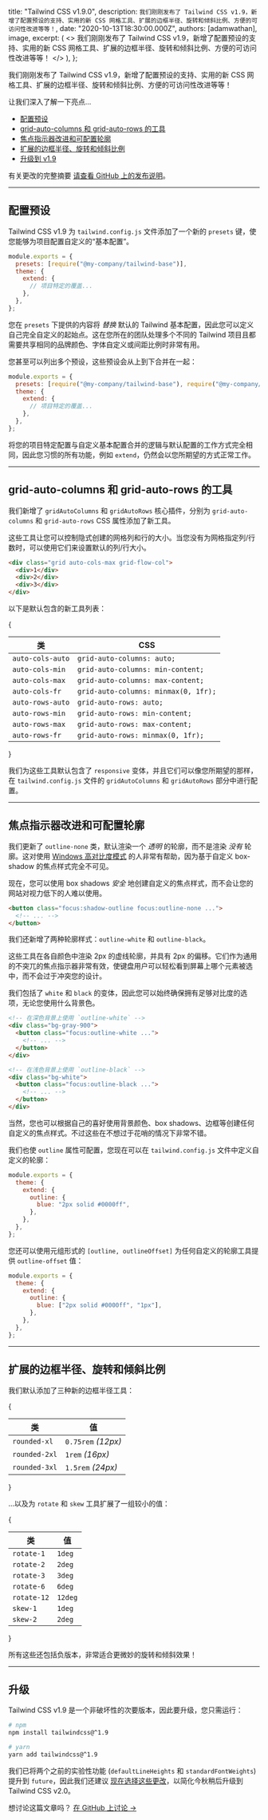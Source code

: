 
  title: "Tailwind CSS v1.9.0",
  description: `我们刚刚发布了 Tailwind CSS v1.9，新增了配置预设的支持、实用的新 CSS 网格工具、扩展的边框半径、旋转和倾斜比例、方便的可访问性改进等等！`,
  date: "2020-10-13T18:30:00.000Z",
  authors: [adamwathan],
  image,
  excerpt: (
    <>
      我们刚刚发布了 Tailwind CSS v1.9，新增了配置预设的支持、实用的新 CSS 网格工具、扩展的边框半径、旋转和倾斜比例、方便的可访问性改进等等！
    </>
  ),
};

我们刚刚发布了 Tailwind CSS v1.9，新增了配置预设的支持、实用的新 CSS 网格工具、扩展的边框半径、旋转和倾斜比例、方便的可访问性改进等等！

让我们深入了解一下亮点...

- [配置预设](#配置预设)
- [grid-auto-columns 和 grid-auto-rows 的工具](#grid-auto-columns和grid-auto-rows的工具)
- [焦点指示器改进和可配置轮廓](#焦点指示器改进和可配置轮廓)
- [扩展的边框半径、旋转和倾斜比例](#扩展的边框半径-旋转和倾斜比例)
- [升级到 v1.9](#升级)

有关更改的完整摘要 [请查看 GitHub 上的发布说明](https://github.com/tailwindlabs/tailwindcss/releases/tag/v1.9.0)。

---

## 配置预设

Tailwind CSS v1.9 为 `tailwind.config.js` 文件添加了一个新的 `presets` 键，使您能够为项目配置自定义的“基本配置”。

```js
module.exports = {
  presets: [require("@my-company/tailwind-base")],
  theme: {
    extend: {
      // 项目特定的覆盖...
    },
  },
};
```

您在 `presets` 下提供的内容将 _替换_ 默认的 Tailwind 基本配置，因此您可以定义自己完全自定义的起始点。这在您所在的团队处理多个不同的 Tailwind 项目且都需要共享相同的品牌颜色、字体自定义或间距比例时非常有用。

您甚至可以列出多个预设，这些预设会从上到下合并在一起：

```js
module.exports = {
  presets: [require("@my-company/tailwind-base"), require("@my-company/tailwind-marketing")],
  theme: {
    extend: {
      // 项目特定的覆盖...
    },
  },
};
```

将您的项目特定配置与自定义基本配置合并的逻辑与默认配置的工作方式完全相同，因此您习惯的所有功能，例如 `extend`，仍然会以您所期望的方式正常工作。

---

## grid-auto-columns 和 grid-auto-rows 的工具

我们新增了 `gridAutoColumns` 和 `gridAutoRows` 核心插件，分别为 `grid-auto-columns` 和 `grid-auto-rows` CSS 属性添加了新工具。

这些工具让您可以控制隐式创建的网格列和行的大小。当您没有为网格指定列/行数时，可以使用它们来设置默认的列/行大小。

```html
<div class="grid auto-cols-max grid-flow-col">
  <div>1</div>
  <div>2</div>
  <div>3</div>
</div>
```

以下是默认包含的新工具列表：

{

<table>
  <thead>
    <tr>
      <th>类</th>
      <th>CSS</th>
    </tr>
  </thead>
  <tbody>
    <tr>
      <td>
        <code>auto-cols-auto</code>
      </td>
      <td>
        <code>grid-auto-columns: auto;</code>
      </td>
    </tr>
    <tr>
      <td>
        <code>auto-cols-min</code>
      </td>
      <td>
        <code>grid-auto-columns: min-content;</code>
      </td>
    </tr>
    <tr>
      <td>
        <code>auto-cols-max</code>
      </td>
      <td>
        <code>grid-auto-columns: max-content;</code>
      </td>
    </tr>
    <tr>
      <td>
        <code>auto-cols-fr</code>
      </td>
      <td>
        <code>grid-auto-columns: minmax(0, 1fr);</code>
      </td>
    </tr>
    <tr>
      <td>
        <code>auto-rows-auto</code>
      </td>
      <td>
        <code>grid-auto-rows: auto;</code>
      </td>
    </tr>
    <tr>
      <td>
        <code>auto-rows-min</code>
      </td>
      <td>
        <code>grid-auto-rows: min-content;</code>
      </td>
    </tr>
    <tr>
      <td>
        <code>auto-rows-max</code>
      </td>
      <td>
        <code>grid-auto-rows: max-content;</code>
      </td>
    </tr>
    <tr>
      <td>
        <code>auto-rows-fr</code>
      </td>
      <td>
        <code>grid-auto-rows: minmax(0, 1fr);</code>
      </td>
    </tr>
  </tbody>
</table>

}

我们为这些工具默认包含了 `responsive` 变体，并且它们可以像您所期望的那样，在 `tailwind.config.js` 文件的 `gridAutoColumns` 和 `gridAutoRows` 部分中进行配置。

---

## 焦点指示器改进和可配置轮廓

我们更新了 `outline-none` 类，默认渲染一个 _透明_ 的轮廓，而不是渲染 _没有_ 轮廓。这对使用 [Windows 高对比度模式](https://blogs.windows.com/msedgedev/2020/09/17/styling-for-windows-high-contrast-with-new-standards-for-forced-colors/) 的人非常有帮助，因为基于自定义 box-shadow 的焦点样式完全不可见。

现在，您可以使用 box shadows _安全_ 地创建自定义的焦点样式，而不会让您的网站对视力低下的人难以使用。

```html
<button class="focus:shadow-outline focus:outline-none ...">
  <!-- ... -->
</button>
```

我们还新增了两种轮廓样式：`outline-white` 和 `outline-black`。

这些工具在各自颜色中渲染 2px 的虚线轮廓，并具有 2px 的偏移。它们作为通用的不突兀的焦点指示器非常有效，使键盘用户可以轻松看到屏幕上哪个元素被选中，而不会过于冲突您的设计。

我们包括了 `white` 和 `black` 的变体，因此您可以始终确保拥有足够对比度的选项，无论您使用什么背景色。

```html
<!-- 在深色背景上使用 `outline-white` -->
<div class="bg-gray-900">
  <button class="focus:outline-white ...">
    <!-- ... -->
  </button>
</div>

<!-- 在浅色背景上使用 `outline-black` -->
<div class="bg-white">
  <button class="focus:outline-black ...">
    <!-- ... -->
  </button>
</div>
```

当然，您也可以根据自己的喜好使用背景颜色、box shadows、边框等创建任何自定义的焦点样式。不过这些在不想过于花哨的情况下非常不错。

我们也使 `outline` 属性可配置，您现在可以在 `tailwind.config.js` 文件中定义自定义的轮廓：

```js
module.exports = {
  theme: {
    extend: {
      outline: {
        blue: "2px solid #0000ff",
      },
    },
  },
};
```

您还可以使用元组形式的 `[outline, outlineOffset]` 为任何自定义的轮廓工具提供 `outline-offset` 值：

```js
module.exports = {
  theme: {
    extend: {
      outline: {
        blue: ["2px solid #0000ff", "1px"],
      },
    },
  },
};
```

---

## 扩展的边框半径、旋转和倾斜比例

我们默认添加了三种新的边框半径工具：

{

<table>
  <thead>
    <tr>
      <th>类</th>
      <th>值</th>
    </tr>
  </thead>
  <tbody>
    <tr>
      <td>
        <code>rounded-xl</code>
      </td>
      <td>
        <code>0.75rem</code> <em>(12px)</em>
      </td>
    </tr>
    <tr>
      <td>
        <code>rounded-2xl</code>
      </td>
      <td>
        <code>1rem</code> <em>(16px)</em>
      </td>
    </tr>
    <tr>
      <td>
        <code>rounded-3xl</code>
      </td>
      <td>
        <code>1.5rem</code> <em>(24px)</em>
      </td>
    </tr>
  </tbody>
</table>
}

...以及为 `rotate` 和 `skew` 工具扩展了一组较小的值：

{

<table>
  <thead>
    <tr>
      <th>类</th>
      <th>值</th>
    </tr>
  </thead>
  <tbody>
    <tr>
      <td>
        <code>rotate-1</code>
      </td>
      <td>
        <code>1deg</code>
      </td>
    </tr>
    <tr>
      <td>
        <code>rotate-2</code>
      </td>
      <td>
        <code>2deg</code>
      </td>
    </tr>
    <tr>
      <td>
        <code>rotate-3</code>
      </td>
      <td>
        <code>3deg</code>
      </td>
    </tr>
    <tr>
      <td>
        <code>rotate-6</code>
      </td>
      <td>
        <code>6deg</code>
      </td>
    </tr>
    <tr>
      <td>
        <code>rotate-12</code>
      </td>
      <td>
        <code>12deg</code>
      </td>
    </tr>
    <tr>
      <td>
        <code>skew-1</code>
      </td>
      <td>
        <code>1deg</code>
      </td>
    </tr>
    <tr>
      <td>
        <code>skew-2</code>
      </td>
      <td>
        <code>2deg</code>
      </td>
    </tr>
  </tbody>
</table>
}

所有这些还包括负版本，非常适合更微妙的旋转和倾斜效果！

---

## 升级

Tailwind CSS v1.9 是一个非破坏性的次要版本，因此要升级，您只需运行：

```bash
# npm
npm install tailwindcss@^1.9

# yarn
yarn add tailwindcss@^1.9
```

我们已将两个之前的实验性功能 (`defaultLineHeights` 和 `standardFontWeights`) 提升到 `future`，因此我们还建议 [现在选择这些更改](https://v1.tailwindcss.com/docs/upcoming-changes#default-line-heights-for-font-size-utilities)，以简化今秋稍后升级到 Tailwind CSS v2.0。

想讨论这篇文章吗？ <a href="https://github.com/tailwindcss/tailwindcss/discussions/2552">在 GitHub 上讨论 →</a>